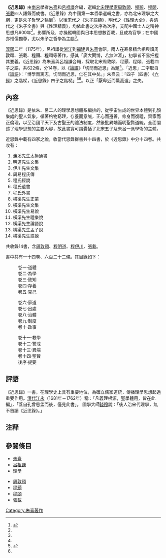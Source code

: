 '''《近思錄》'''由[[南宋|南宋]]學者[[朱熹|朱熹]]和[[呂祖謙|呂祖謙]]合編，選輯[[北宋|北宋]][[理學家|理學家]][[周敦頤|周敦頤]]、[[程顥|程顥]]、[[程頤|程頤]]、[[張載_(北宋)|張載]]四人語錄而成書。《近思錄》為中國第一本哲學選輯之書，亦為北宋理學之大綱，更是朱子哲學之輪廓<ref name=引言>{{cite book |chapter=引言 |title=《近思錄詳註集評》 |author=[[陳榮捷|陳榮捷]] |location=台北市 |publisher=臺灣學生書局 |year=1992 }}</ref>。以後宋代之《[[朱子語類|朱子語類]]》，明代之《性理大全》，與清代之《朱子全書》與《性理精義》，均依此書之次序為次序，支配中國士人之精神思想凡600年<ref name=引言/>。影響所及，亦操縱韓國與日本思想數百載，且成為官學；在中國亦惟儒獨尊，尤以朱子之哲學為主腦<ref name=引言/>。

[[淳熙|淳熙]]二年（1175年），呂祖謙從[[浙江|浙江]]到[[福建|福建]]與[[朱熹|朱熹]]會晤，兩人在寒泉精舍相與讀周敦頤、張載、程顥、程頤等著作，感其「廣大閎博，若無津涯」，初學者不易把握其要義。《近思錄》為朱熹與呂祖謙合輯，採取北宋周敦頤、程顥、程頤、張載四子之語，共622條，分14卷，以《[[論語|論語]]》「切問而近思」為題<ref name=引言/>。「近思」二字取自《[[論語|論語]]》：「博學而篤志，切問而近思，仁在其中矣。」朱熹云：「四子（四書）《[[六經|六經]]》之階梯，《近思錄》四子之階梯」<ref>{{cite book |title=《朱子新探索》 |author=陳榮捷 |location=台北市 |publisher=臺灣學生書局 |year=1988 }}</ref>{{rp|389-396}}<ref name=引言/>。以正「厭卑近而騖高遠」之失。

==內容==
《近思錄》是依朱、呂二人的理學思想體系編排的，從宇宙生成的世界本體到孔顏樂處的聖人氣象，循著格物窮理，存養而意誠，正心而遷善，修身而復禮，齊家而正倫理，以至治國平天下及古聖王的禮法制度，然後批異端而明聖賢道統。全面闡述了理學思想的主要內容，故此書實可謂囊括了北宋五子及朱呂一派學術的主體。

近思錄中載有四家之說，收當代思錄群書共十四書，於《近思錄》中分十四卷。共收有：

# 	濂溪先生太極通書
# 	明道先生文集
# 	伊川先生文集
# 	周易程氏傳
# 	程氏經說
# 	程氏遺書
# 	程氏外書
# 	橫渠先生正蒙
# 	橫渠先生文集
# 	橫渠先生易說
# 	橫渠先生禮樂說
# 	橫渠先生論語說
# 	橫渠先生孟子說
# 	橫渠先生語說

共收錄14書，含[[周敦頤|周敦頤]]、[[程明道|程明道]]、[[程伊川|程伊川]]、[[張載|張載]]。


書中共有一十四卷、六百二十二條。其目錄如下：
{{col-begin}}{{col-3}}
:卷一·道體    
:卷二·為學
:卷三·致知
:卷四·存養
:卷五·克己  
{{col-3}}
:卷六·家道
:卷七·出處  
:卷八·治體
:卷九·制度  
:卷十·政事
{{col-3}}
:卷十一·教學   
:卷十二·警戒
:卷十三·異端    
:卷十四·聖賢
:後序·提要
{{col-end}}

==評語==
《近思錄》一書，在理學史上具有重要地位，為確立儒家道統，傳播理學思想起過重要作用。[[清代|清代]][[江永|江永]]（1681年－1762年）稱：「凡義理根源，聖學體用，皆在此編」，「蓋自孔曾思孟而後，僅見此書」。 國學大師[[錢穆|錢穆]]說：「後人治宋代理學，無不首讀《近思錄》。」

== 注释 ==

{{Reflist|25em}}

==參閱條目==
{{col-begin}}
{{col-2}}
*[[朱熹|朱熹]]
*[[呂祖謙|呂祖謙]]
*[[理學|理學]]
{{col-2}}
*[[周敦頤|周敦頤]]
*[[程顥|程顥]]
*[[程頤|程頤]]
*[[張載_(北宋)|張載]]
{{col-end}}

{{wikisource}}
[[Category:朱熹著作|Category:朱熹著作]]
